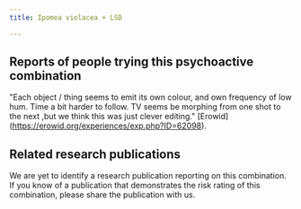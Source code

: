 ---
title: Ipomea violacea + LSD

---

## Reports of people trying this psychoactive combination

"Each object / thing seems to emit its own colour, and own frequency of low hum. Time a bit harder to follow. TV seems be morphing from one shot to the next ,but we think this was just clever editing." [Erowid] (https://erowid.org/experiences/exp.php?ID=62098).


## Related research publications

We are yet to identify a research publication reporting on this combination. If you know of a publication that demonstrates the risk rating of this combination, please share the publication with us.



